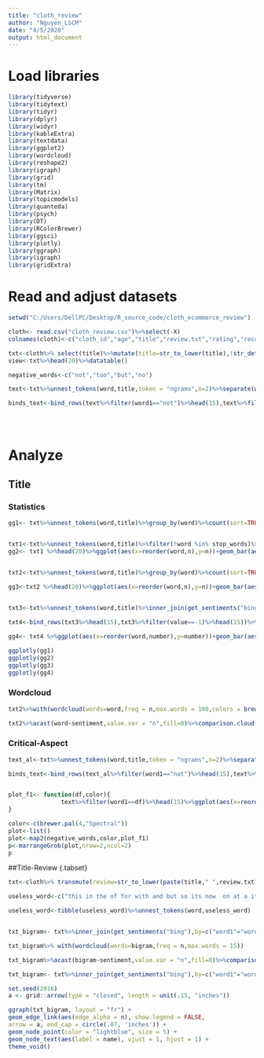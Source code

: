 ---
title: "cloth_review"
author: "Nguyen_LSCM"
date: "4/5/2020"
output: html_document
---

# Load libraries
```{r,include=FALSE}

library(tidyverse)
library(tidytext)
library(tidyr)
library(dplyr)
library(widyr)
library(kableExtra)
library(textdata)
library(ggplot2)
library(wordcloud)
library(reshape2)
library(igraph)
library(grid)
library(tm)
library(Matrix)
library(topicmodels)
library(quanteda)
library(psych)
library(DT)
library(RColorBrewer)
library(ggsci)
library(plotly)
library(ggraph)
library(igraph)
library(gridExtra)

```

# Read and adjust datasets

```{r,echo=FALSE,include=FALSE}

setwd("C:/Users/DellPC/Desktop/R_source_code/cloth_ecommerce_review")

cloth<- read.csv("cloth_review.csv")%>%select(-X)
colnames(cloth)<-c("cloth_id","age","title","review.txt","rating","recommend.rate","positive.fb","devision","department","class")

txt<-cloth%>% select(title)%>%mutate(title=str_to_lower(title),!str_detect(title,pattern = "[punct:]",title!="NULL"))%>%select(title)
view<-txt%>%head(20)%>%datatable()

negative_words<-c("not","too","but","no")

text<-txt%>%unnest_tokens(word,title,token = "ngrams",n=2)%>%separate(word,c("word1","word2"),sep=" ")%>%filter(word1 %in% negative_words)%>%filter(!word2 %in% stop_words,!word2 %in% negative_words)%>%group_by(word1,word2)%>%count(sort=TRUE)

binds_text<-bind_rows(text%>%filter(word1=="not")%>%head(15),text%>%filter(word1=="too")%>%head(15),text%>%filter(word1=="without")%>%head(15),text%>%filter(word1=="but")%>%head(15),text%>%filter(word1=="no")%>%head(15))





```

# Analyze {.tabset}

## Title {.tabset}

### Statistics

```{r, echo=FALSE,fig.align="center",fig.height=8,fig.width=8}

gg1<- txt%>%unnest_tokens(word,title)%>%group_by(word)%>%count(sort=TRUE)%>%ungroup()%>%ggplot(aes(x=n))+geom_histogram(bins=40)+labs(title="The frequency of each word")+xlab("Frequency")+ylab("Most frequent words")+theme_minimal()


txt1<-txt%>%unnest_tokens(word,title)%>%filter(!word %in% stop_words)%>%group_by(word)%>%count(sort=TRUE)
gg2<- txt1 %>%head(20)%>%ggplot(aes(x=reorder(word,n),y=n))+geom_bar(aes(fill=factor(word)),stat="identity")+theme_minimal()+xlab("Frequency")+ylab("Most frequent words")+coord_flip()+labs(title="Top 20 frequency of each word")+theme(legend.title = element_blank())


txt2<-txt%>%unnest_tokens(word,title)%>%group_by(word)%>%count(sort=TRUE)%>%inner_join(get_sentiments("bing"))
                                                                                      
gg3<-txt2 %>%head(20)%>%ggplot(aes(x=reorder(word,n),y=n))+geom_bar(aes(fill=factor(word)),stat="identity")+theme_minimal()+xlab("Frequency")+ylab("Most frequent words")+labs(title="Top 20 frequency of each word")+coord_flip()


txt3<-txt%>%unnest_tokens(word,title)%>%inner_join(get_sentiments("bing"))%>%mutate(value=ifelse(sentiment=="positive",1,-1))%>%count(word,value,sort=TRUE)%>%ungroup()

txt4<-bind_rows(txt3%>%head(15),txt3%>%filter(value==-1)%>%head(15))%>%mutate(number=n*value)

gg4<- txt4 %>%ggplot(aes(x=reorder(word,number),y=number))+geom_bar(aes(,color="white",fill=number>0),stat="identity")+coord_flip()+theme_minimal()+scale_fill_tron()

ggplotly(gg1)
ggplotly(gg2)
ggplotly(gg3)
ggplotly(gg4)

```

### Wordcloud

```{r,echo=FALSE,fig.align="center",fig.height=8,fig.width=8}

txt2%>%with(wordcloud(words=word,freq = n,max.words = 100,colors = brewer.pal(11,"PuOr")))

txt2%>%acast(word~sentiment,value.var = "n",fill=0)%>%comparison.cloud(colors = c("blue","black"),max.words = 100,title.colors = "gray")

```

### Critical-Aspect

```{r,echo=FALSE,fig.align="center",fig.height=8,fig.width=8}

text_al<-txt%>%unnest_tokens(word,title,token = "ngrams",n=2)%>%separate(word,c("word1","word2"),sep=" ")%>%filter(word1 %in% negative_words)%>%filter(!word2 %in% stop_words,!word2 %in% negative_words)%>%inner_join(get_sentiments("bing"),by=c("word2"="word"))%>%group_by(word1,word2)%>%count(sort=TRUE)

binds_text<-bind_rows(text_al%>%filter(word1=="not")%>%head(15),text%>%filter(word1=="too")%>%head(15),text%>%filter(word1=="without")%>%head(15),text%>%filter(word1=="but")%>%head(15),text%>%filter(word1=="no")%>%head(15))


plot_f1<- function(df,color){
               text%>%filter(word1==df)%>%head(15)%>%ggplot(aes(x=reorder(word2,n),y=n))+geom_bar(stat="identity",fill=color,color="white")+coord_flip()+labs(title = paste0(df))+theme(axis.text.y = element_text(vjust=1,hjust = 1,angle = 45))+xlab(paste("word: ",df," in list"))+ylab("Frequency")+theme_minimal()
}

color<-c(brewer.pal(4,"Spectral"))
plot<-list()
plot<-map2(negative_words,color,plot_f1)
p<-marrangeGrob(plot,nrow=2,ncol=2)
p

```

##Title-Review {.tabset}

```{r, echo=FALSE}

txt<-cloth%>% transmute(review=str_to_lower(paste(title," ",review.txt)))%>%transmute(review=str_remove_all(review,pattern = "[[:punct:]]"))%>%transmute(review=str_remove_all(review,pattern = "[[:digit:]]"))%>%unnest_tokens(word,review,token = "ngrams",n=2)%>%separate(word,c("word1","word2"),sep=" ")%>%filter(!word1 %in% stop_words,!word2 %in% stop_words)

useless_word<-c("this in the of for with and but so its now  on at a it is i to")

useless_word<-tibble(useless_word)%>%unnest_tokens(word,useless_word)


txt_bigram<- txt%>%inner_join(get_sentiments("bing"),by=c("word1"="word"))%>%anti_join(useless_word,by=c("word2"="word"))%>% transmute(bigram=paste0(word1," ",word2),sentiment)%>%group_by(bigram,sentiment)%>%count(sort=TRUE)

txt_bigram%>% with(wordcloud(words=bigram,freq = n,max.words = 15))

txt_bigram%>%acast(bigram~sentiment,value.var = "n",fill=0)%>%comparison.cloud(colors = c("lightblue","orange"),max.words = 100)

txt_bigram<- txt%>%inner_join(get_sentiments("bing"),by=c("word1"="word"))%>%anti_join(useless_word,by=c("word2"="word"))%>%count(word1,word2,sort = TRUE)%>%graph_from_data_frame()

set.seed(2016)
a <- grid::arrow(type = "closed", length = unit(.15, "inches"))

ggraph(txt_bigram, layout = "fr") +
geom_edge_link(aes(edge_alpha = n), show.legend = FALSE,
arrow = a, end_cap = circle(.07, 'inches')) +
geom_node_point(color = "lightblue", size = 5) +
geom_node_text(aes(label = name), vjust = 1, hjust = 1) +
theme_void()

```
